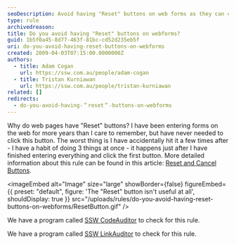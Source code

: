 ```yaml
---
seoDescription: Avoid having "Reset" buttons on web forms as they can cause frustration and are often unnecessary.
type: rule
archivedreason:
title: Do you avoid having "Reset" buttons on webforms?
guid: 1b5f0a45-8d77-463f-81bc-cd52d235eb5f
uri: do-you-avoid-having-reset-buttons-on-webforms
created: 2009-04-03T07:15:00.0000000Z
authors:
  - title: Adam Cogan
    url: https://ssw.com.au/people/adam-cogan
  - title: Tristan Kurniawan
    url: https://ssw.com.au/people/tristan-kurniawan
related: []
redirects:
  - do-you-avoid-having-＂reset＂-buttons-on-webforms
---
```


Why do web pages have "Reset" buttons? I have been entering forms on the web for more years than I care to remember, but have never needed to click this button. The worst thing is I have accidentally hit it a few times after - I have a habit of doing 3 things at once - it happens just after I have finished entering everything and click the first button.
More detailed information about this rule can be found in this article: [Reset and Cancel Buttons](https://www.nngroup.com/articles/reset-and-cancel-buttons/).


<imageEmbed
  alt="Image"
  size="large"
  showBorder={false}
  figureEmbed={{
    preset: "default",
    figure: 'The "Reset" button isn\'t useful at all',
    shouldDisplay: true
  }}
  src="/uploads/rules/do-you-avoid-having-reset-buttons-on-webforms/ResetButton.gif"
/>

We have a program called [SSW CodeAuditor](https://www.ssw.com.au/ssw/CodeAuditor/) to check for this rule.

We have a program called [SSW LinkAuditor](https://www.ssw.com.au/ssw/LinkAuditor/) to check for this rule.